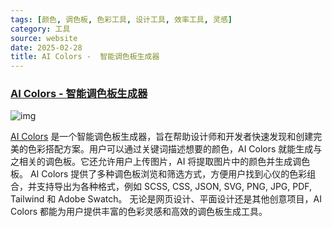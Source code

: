 ```yaml
---
tags: [颜色, 调色板, 色彩工具, 设计工具, 效率工具, 灵感]
category: 工具
source: website
date: 2025-02-28
title: AI Colors -  智能调色板生成器
---
```


### [AI Colors - 智能调色板生成器](https://aicolors.co/)

![img](https://img.mengpeng.tech/i/2025/02/28/67c14c1ccda57.webp)

[AI Colors](https://aicolors.co/) 是一个智能调色板生成器，旨在帮助设计师和开发者快速发现和创建完美的色彩搭配方案。用户可以通过关键词描述想要的颜色，AI Colors 就能生成与之相关的调色板。它还允许用户上传图片，AI 将提取图片中的颜色并生成调色板。 AI Colors 提供了多种调色板浏览和筛选方式，方便用户找到心仪的色彩组合，并支持导出为各种格式，例如 SCSS, CSS, JSON, SVG, PNG, JPG, PDF, Tailwind 和 Adobe Swatch。 无论是网页设计、平面设计还是其他创意项目，AI Colors 都能为用户提供丰富的色彩灵感和高效的调色板生成工具。
